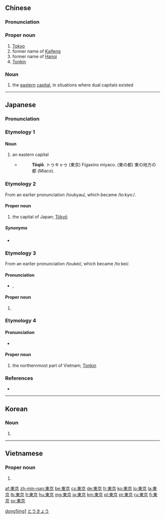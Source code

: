 ==Chinese==
{{zh-hanzi-box|[[东京]]|[[東]][[京]]}}

===Pronunciation===
{{zh-pron
|m=Dōngjīng
|c=dung1 ging1
|mn=Tang-kiaⁿ
|w=1ton jin
|cat=pn,n
}}

===Proper noun===
{{zh-proper noun}}

# [[Tokyo]]
# former name of [[Kaifeng]]
# former name of  [[Hanoi]]
# [[Tonkin]]

===Noun===
{{zh-noun}}

# {{context|historical|lang=zh}} the [[eastern]] [[capital]], in situations where dual capitals existed

[[Category:zh:Capital cities|dong1jing1]]

----

==Japanese==

===Pronunciation===
{{ja-pron|とうきょう|acc=a|a=Ja-Tokyo.ogg}}

===Etymology 1===
{{ja-kanjitab|とう|きょう|yomi=on}}

====Noun====
{{wikipedia|lang=ja}}
{{ja-noun|とうきょう|hhira=とうきゃう}}

# an eastern capital
#* {{RQ:Nippo Jisho|663}}
#*: '''Tôqiǒ'''. トゥキャゥ (東京) Figaxino miyaco. (東の都) 東の地方の都 (Miaco).

===Etymology 2===
From an earlier pronunciation /toukyau/, which became /toːkyoː/.

====Proper noun====
{{ja-pos|とうきょう|proper|hhira=とうきゃう}}

# the capital of Japan; [[Tōkyō]]
#: {{ja-usex|昨日、'''東京'''は曇りでしたか。|^きのう、'''^とうきょう''' は くもり でした か。|Was it cloudy in '''Tokyo''' yesterday?}}

=====Synonyms=====
* {{l|ja|江戸|tr=えど, Edo}}

===Etymology 3===
{{ja-kanjitab|とう|けい|yomi=on}}
From an earlier pronunciation /toukei/, which became /toːkei/.

====Pronunciation====
* {{IPA|[toːkei]|lang=ja}}, {{IPA|[toːkeː]|lang=ja}}

====Proper noun====
{{ja-pos|とうけい|proper}}

# {{n-g|a historical (primarily early to mid [[w:Meiji period|Meiji period]]) reading of the name of the city of [[Tōkyō]]}}

===Etymology 4===
{{ja-kanjitab|yomi=irregular}}

====Pronunciation====
* {{IPA|[tonkin]|lang=ja}}

====Proper noun====
{{ja-pos|トンキン|proper}}

# the northernmost part of Vietnam; [[w:Tonkin|Tonkin]]

===References===
* {{R:Nippo Jisho}}

[[Category:ja:Capital cities|とうきょう]]

----

==Korean==
{{ko-hanjatab}}

===Noun===
{{ko-noun|hj|rv=|hangeul=동경}}

# {{hanja form of|동경|alternative name of [[Tokyo]]}}

----

==Vietnamese==
{{vi-hantutab}}

===Proper noun===
{{vi-hantu}}

# {{han tu form of|Đông Kinh|former name of  [[Hanoi]], [[Tonkin]]; [[Tokyo]]}}

[[af:東京]]
[[zh-min-nan:東京]]
[[be:東京]]
[[cs:東京]]
[[de:東京]]
[[fr:東京]]
[[ko:東京]]
[[lo:東京]]
[[la:東京]]
[[lb:東京]]
[[lt:東京]]
[[hu:東京]]
[[mg:東京]]
[[ja:東京]]
[[km:東京]]
[[pl:東京]]
[[pt:東京]]
[[ru:東京]]
[[fi:東京]]
[[sv:東京]]
